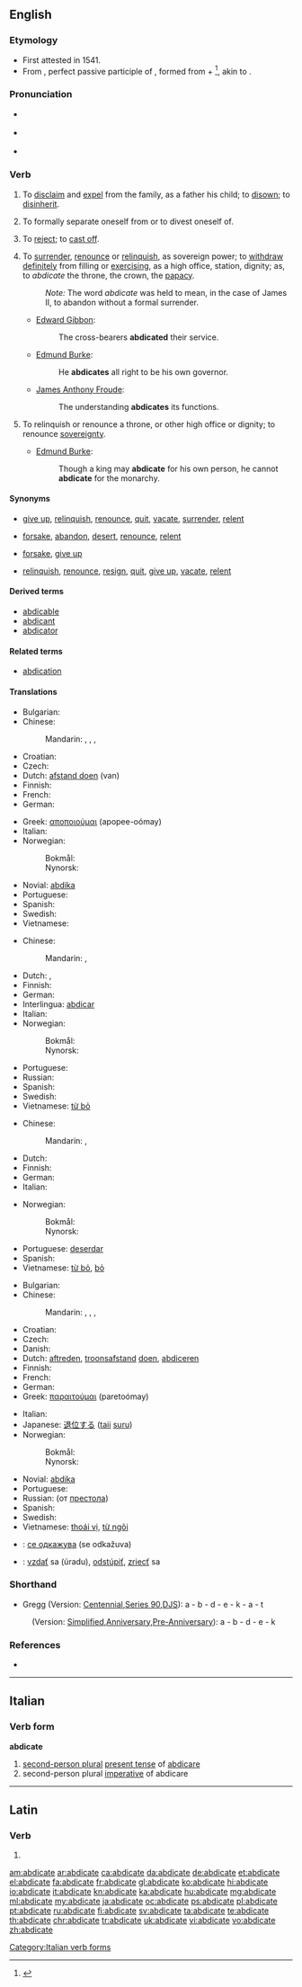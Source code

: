 ==English==

===Etymology===
* First attested in 1541.
* From {{etyl|la}} {{term|abdicatus|abdicātus|renounced|lang=la}}, perfect passive participle of {{term|abdico|abdicō|renounce, reject, disclaim|lang=la}}, formed from {{term|ab||away|lang=la}} + {{term|dico|dicō|proclaim, dedicate, declare|lang=la}}<ref>{{reference-book | last = Dobbie | first = Elliott K. | coauthors = Dunmore, C. William, et al. | editor = Barnhart, Robert K.| title = Chambers Dictionary of Etymology | origyear = 1998 | year = 2004 | publisher = Chambers Harrap Publishers Ltd | location = Edinburgh, Scotland | isbn =0550142304 | pages = 2}}</ref>, akin to {{term|dico|dīcō|say|lang=la}}.

===Pronunciation===
* {{a|RP}} {{IPA|/ˈæb.dɪˌkeɪt/}}
* {{a|US}} {{X-SAMPA|/{bdIkEt/}}
* {{audio|En-us-abdicate.ogg|Audio (US)}}

===Verb===
{{en-verb|abdicat|ing}}

# {{transitive}} To [[disclaim]] and [[expel]] from the family, as a father his child; to [[disown]]; to [[disinherit]].
# {{transitive|obsolete}} To formally separate oneself from or to divest oneself of.
# {{transitive}} To [[reject]]; to [[cast off]].
# {{transitive}} To [[surrender]], [[renounce]] or [[relinquish]], as sovereign power; to [[withdraw]] [[definitely]] from filling or [[exercising]], as a high office, station, dignity; as, to ''abdicate'' the throne, the crown, the [[papacy]].
#: ''Note:'' The word ''abdicate'' was held to mean, in the case of James II, to abandon without a formal surrender.
#* {{rfdate}} [[w:Edward Gibbon|Edward Gibbon]]:
#*: The cross-bearers '''abdicated''' their service.
#* {{rfdate}} [[w:Edmund Burke|Edmund Burke]]:
#*: He '''abdicates''' all right to be his own governor.
#* {{rfdate}} [[w:James Anthony Froude|James Anthony Froude]]:
#*: The understanding '''abdicates''' its functions.
# {{intransitive}} To relinquish or renounce a throne, or other high office or dignity; to renounce [[sovereignty]].
#* {{rfdate}} [[w:Edmund Burke|Edmund Burke]]:
#*: Though a king may '''abdicate''' for his own person, he cannot '''abdicate''' for the monarchy.

====Synonyms====
* {{sense|surrender, renounce, or relinquish}} [[give up]], [[relinquish]], [[renounce]], [[quit]], [[vacate]], [[surrender]], [[relent]]
* {{sense|reject; cast off}} [[forsake]], [[abandon]], [[desert]], [[renounce]], [[relent]]
* {{sense|disclaim and expel from family; disown; disinherit}} [[forsake]], [[give up]]
* {{sense|relinquish or renounce a high office or sovereignty}} [[relinquish]], [[renounce]], [[resign]], [[quit]], [[give up]], [[vacate]], [[relent]]

====Derived terms====
* [[abdicable]]
* [[abdicant]]
* [[abdicator]]

====Related terms====
* [[abdication]]

====Translations====
{{trans-top|surrender or relinquish}}
* Bulgarian: {{t-|bg|отказвам се от}}
* Chinese:
*: Mandarin: {{qualifier|give up throne}} {{t|zh|禪讓|sc=Hani}}, {{t|zh|禅让|tr=shànràng|sc=Hani}}, {{qualifier|leave any position}} {{t|zh|退位|tr=tuìwèi|sc=Hani}}, {{t|zh|退出|tr=tuìchū|sc=Hani}}
* Croatian: {{t-|hr|abdicirati|alt=abdicírati}}
* Czech: {{t+|cs|abdikovat}}
* Dutch: [[afstand doen]] (van)
* Finnish: {{t+|fi|luopua}}
* French: {{t+|fr|abdiquer}}
* German: {{t+|de|abdanken}}
{{trans-mid}}
* Greek: [[αποποιούμαι]] (apopee-oómay)
* Italian: {{t+|it|abdicare}}
* Norwegian:
*: Bokmål: {{t-|no|frasi seg}}
*: Nynorsk: {{t-|nn|fråseie seg|xs=Norwegian Nynorsk}}
* Novial: [[abdika]]
* Portuguese: {{t+|pt|abdicar}}
* Spanish: {{t+|es|abdicar}}
* Swedish: {{t+|sv|ge upp}}
* Vietnamese: {{t+|vi|từ bỏ|xs=Vietnamese}}
{{trans-bottom}}

{{trans-top|reject}}
* Chinese:
*: Mandarin: {{t|zh|拒絕|sc=Hani}}, {{t|zh|拒绝|tr=jùjué|sc=Hani}}
* Dutch: {{t+|nl|weigeren}}, {{t+|nl|afwijzen}}
* Finnish: {{t+|fi|hylätä}}
* German: {{t+|de|verweigern}}
* Interlingua: [[abdicar]]
* Italian: {{t+|it|abdicare}}
* Norwegian:
*: Bokmål: {{t-|no|avvise}}
*: Nynorsk: {{t-|nn|avvise|xs=Norwegian Nynorsk}}
{{trans-mid}}
* Portuguese: {{t+|pt|abdicar}}
* Russian: {{t+|ru|отказываться}}
* Spanish: {{t+|es|abdicar}}
* Swedish: {{t+|sv|avvisa}}
* Vietnamese: [[từ bỏ]]
{{trans-bottom}}

{{trans-top|disinherit}}
* Chinese:
*: Mandarin: {{t|zh|辭職|sc=Hani}}, {{t|zh|辞职|tr=cízhí|sc=Hani}}
* Dutch: {{t+|nl|onterven}}
* Finnish: {{t-|fi|tehdä perinnöttömäksi}}
* German: {{t-|de|ausstoßen}}
* Italian: {{t+|it|abdicare}}
{{trans-mid}}
* Norwegian:
*: Bokmål: {{t-|no|fornekte}}
*: Nynorsk: {{t-|nn|fornekte|xs=Norwegian Nynorsk}}
* Portuguese: [[deserdar]]
* Spanish: {{t+|es|abdicar}}
* Vietnamese: [[từ bỏ]], [[bỏ]]
{{trans-bottom}}

{{trans-top|renounce a throne}}
* Bulgarian: {{t+|bg|абдикирам}}
* Chinese:
*: Mandarin: {{qualifier|give up throne}} {{t|zh|禪讓|sc=Hani}}, {{t|zh|禅让|tr=shànràng|sc=Hani}}, {{qualifier|leave any position}} {{t|zh|退位|tr=tuìwèi|sc=Hani}}, {{t|zh|退出|tr=tuìchū|sc=Hani}}
* Croatian: {{t-|hr|abdicirati|alt=abdicírati}}
* Czech: {{t+|cs|abdikovat}}
* Danish: {{t+|da|abdicere}}
* Dutch: [[aftreden]], [[troonsafstand]] [[doen]], [[abdiceren]]
* Finnish: {{t+|fi|luopua}}
* French: {{t+|fr|abdiquer}}
* German: {{t+|de|abdanken}}
* Greek: [[παραιτούμαι]] (paretoómay)
{{trans-mid}}
* Italian: {{t+|it|abdicare}}
* Japanese: [[退位する]] ([[taii]] [[suru]])
* Norwegian:
*: Bokmål: {{t+|no|abdisere}}
*: Nynorsk: {{t-|nn|abdisere|xs=Norwegian Nynorsk}}
* Novial: [[abdika]]
* Portuguese: {{t+|pt|abdicar}}
* Russian: {{t+|ru|отрекаться}} (от [[престол|престола]])
* Spanish: {{t+|es|abdicar}}
* Swedish: {{t+|sv|abdikera}}
* Vietnamese: [[thoái vị]], [[từ ngôi]]
{{trans-bottom}}

{{checktrans-top}}
* {{ttbc|mk}}: [[се одкажува]] (se odkažuva)
{{trans-mid}}
* {{ttbc|sk}}: [[vzdať]] sa (úradu), [[odstúpiť]], [[zriecť]] sa
{{trans-bottom}}

===Shorthand===
* Gregg (Version: [http://en.wikipedia.org/wiki/Gregg_Shorthand#Centennial_Gregg_Shorthand Centennial],[http://en.wikipedia.org/wiki/Gregg_Shorthand#Series_90_Gregg_Shorthand  Series 90],[http://en.wikipedia.org/wiki/Gregg_Shorthand#Diamond_Jubilee_Gregg_Shorthand  DJS]): a - b - d - e - k - a - t
: (Version: [http://en.wikipedia.org/wiki/Gregg_Shorthand#Simplified_Gregg_Shorthand Simplified],[http://en.wikipedia.org/wiki/Gregg_Shorthand#Anniversary_Gregg_Shorthand Anniversary],[http://en.wikipedia.org/wiki/Gregg_Shorthand#Pre-Anniversary_Gregg_Shorthand Pre-Anniversary]): a - b - d - e - k

===References===
<references/>
* {{R:Webster 1913|abdicate}}

----

==Italian==

===Verb form===
'''abdicate'''

# [[second-person plural]] [[present tense]] of [[abdicare]]
# second-person plural [[imperative]] of abdicare

[[Category:Italian verb forms]]

----

==Latin==

===Verb===
{{la-verb-form|abdicāte}}

# {{conjugation of|abdico|abdicō|1|p|pres|act|imp|lang=la}}

[[am:abdicate]]
[[ar:abdicate]]
[[ca:abdicate]]
[[da:abdicate]]
[[de:abdicate]]
[[et:abdicate]]
[[el:abdicate]]
[[fa:abdicate]]
[[fr:abdicate]]
[[gl:abdicate]]
[[ko:abdicate]]
[[hi:abdicate]]
[[io:abdicate]]
[[it:abdicate]]
[[kn:abdicate]]
[[ka:abdicate]]
[[hu:abdicate]]
[[mg:abdicate]]
[[ml:abdicate]]
[[my:abdicate]]
[[ja:abdicate]]
[[oc:abdicate]]
[[ps:abdicate]]
[[pl:abdicate]]
[[pt:abdicate]]
[[ru:abdicate]]
[[fi:abdicate]]
[[sv:abdicate]]
[[ta:abdicate]]
[[te:abdicate]]
[[th:abdicate]]
[[chr:abdicate]]
[[tr:abdicate]]
[[uk:abdicate]]
[[vi:abdicate]]
[[vo:abdicate]]
[[zh:abdicate]]